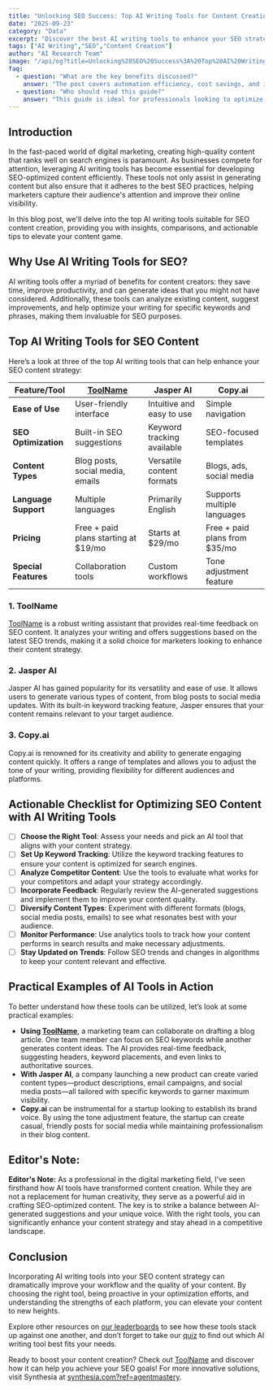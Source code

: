 ```yaml
---
title: "Unlocking SEO Success: Top AI Writing Tools for Content Creation"
date: "2025-09-23"
category: "Data"
excerpt: "Discover the best AI writing tools to enhance your SEO strategy with practical examples and actionable advice."
tags: ["AI Writing","SEO","Content Creation"]
author: "AI Research Team"
image: "/api/og?title=Unlocking%20SEO%20Success%3A%20Top%20AI%20Writing%20Tools%20for%20Content%20Creation&type=blog&category=Data"
faq:
  - question: "What are the key benefits discussed?"
    answer: "The post covers automation efficiency, cost savings, and implementation strategies for data tools."
  - question: "Who should read this guide?"
    answer: "This guide is ideal for professionals looking to optimize their data workflows with AI-powered solutions."
---
```


## Introduction
In the fast-paced world of digital marketing, creating high-quality content that ranks well on search engines is paramount. As businesses compete for attention, leveraging AI writing tools has become essential for developing SEO-optimized content efficiently. These tools not only assist in generating content but also ensure that it adheres to the best SEO practices, helping marketers capture their audience's attention and improve their online visibility.

In this blog post, we'll delve into the top AI writing tools suitable for SEO content creation, providing you with insights, comparisons, and actionable tips to elevate your content game.

## Why Use AI Writing Tools for SEO?
AI writing tools offer a myriad of benefits for content creators: they save time, improve productivity, and can generate ideas that you might not have considered. Additionally, these tools can analyze existing content, suggest improvements, and help optimize your writing for specific keywords and phrases, making them invaluable for SEO purposes.

## Top AI Writing Tools for SEO Content
Here’s a look at three of the top AI writing tools that can help enhance your SEO content strategy:

| Feature/Tool         | [ToolName](/tools/clay)                | Jasper AI                   | Copy.ai                      |
|----------------------|----------------------------------------|-----------------------------|-----------------------------|
| **Ease of Use**      | User-friendly interface                | Intuitive and easy to use  | Simple navigation           |
| **SEO Optimization**  | Built-in SEO suggestions             | Keyword tracking available  | SEO-focused templates       |
| **Content Types**    | Blog posts, social media, emails      | Versatile content formats   | Blogs, ads, social media    |
| **Language Support**  | Multiple languages                    | Primarily English           | Supports multiple languages  |
| **Pricing**          | Free + paid plans starting at $19/mo | Starts at $29/mo            | Free + paid plans from $35/mo |
| **Special Features** | Collaboration tools                  | Custom workflows            | Tone adjustment feature      |

### 1. ToolName
[ToolName](/tools/clay) is a robust writing assistant that provides real-time feedback on SEO content. It analyzes your writing and offers suggestions based on the latest SEO trends, making it a solid choice for marketers looking to enhance their content strategy.

### 2. Jasper AI
Jasper AI has gained popularity for its versatility and ease of use. It allows users to generate various types of content, from blog posts to social media updates. With its built-in keyword tracking feature, Jasper ensures that your content remains relevant to your target audience.

### 3. Copy.ai
Copy.ai is renowned for its creativity and ability to generate engaging content quickly. It offers a range of templates and allows you to adjust the tone of your writing, providing flexibility for different audiences and platforms.

## Actionable Checklist for Optimizing SEO Content with AI Writing Tools
- [ ] **Choose the Right Tool**: Assess your needs and pick an AI tool that aligns with your content strategy.
- [ ] **Set Up Keyword Tracking**: Utilize the keyword tracking features to ensure your content is optimized for search engines.
- [ ] **Analyze Competitor Content**: Use the tools to evaluate what works for your competitors and adapt your strategy accordingly.
- [ ] **Incorporate Feedback**: Regularly review the AI-generated suggestions and implement them to improve your content quality.
- [ ] **Diversify Content Types**: Experiment with different formats (blogs, social media posts, emails) to see what resonates best with your audience.
- [ ] **Monitor Performance**: Use analytics tools to track how your content performs in search results and make necessary adjustments.
- [ ] **Stay Updated on Trends**: Follow SEO trends and changes in algorithms to keep your content relevant and effective.

## Practical Examples of AI Tools in Action
To better understand how these tools can be utilized, let’s look at some practical examples:

- **Using [ToolName](/tools/clay)**, a marketing team can collaborate on drafting a blog article. One team member can focus on SEO keywords while another generates content ideas. The AI provides real-time feedback, suggesting headers, keyword placements, and even links to authoritative sources.
- **With Jasper AI**, a company launching a new product can create varied content types—product descriptions, email campaigns, and social media posts—all tailored with specific keywords to garner maximum visibility.
- **Copy.ai** can be instrumental for a startup looking to establish its brand voice. By using the tone adjustment feature, the startup can create casual, friendly posts for social media while maintaining professionalism in their blog content.

## Editor's Note:
**Editor's Note:** As a professional in the digital marketing field, I've seen firsthand how AI tools have transformed content creation. While they are not a replacement for human creativity, they serve as a powerful aid in crafting SEO-optimized content. The key is to strike a balance between AI-generated suggestions and your unique voice. With the right tools, you can significantly enhance your content strategy and stay ahead in a competitive landscape.

## Conclusion
Incorporating AI writing tools into your SEO content strategy can dramatically improve your workflow and the quality of your content. By choosing the right tool, being proactive in your optimization efforts, and understanding the strengths of each platform, you can elevate your content to new heights. 

Explore other resources on [our leaderboards](/leaderboards) to see how these tools stack up against one another, and don’t forget to take our [quiz](/quiz) to find out which AI writing tool best fits your needs. 

Ready to boost your content creation? Check out [ToolName](/tools/clay) and discover how it can help you achieve your SEO goals! For more innovative solutions, visit Synthesia at [synthesia.com?ref=agentmastery](https://synthesia.com?ref=agentmastery).
